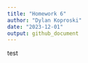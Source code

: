 ```yaml
---
title: "Homework 6"
author: "Dylan Koproski"
date: "2023-12-01"
output: github_document
---
```

test
